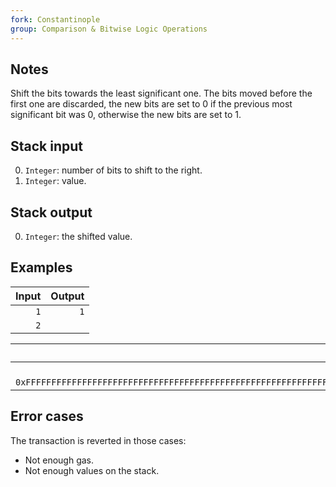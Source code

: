 ```yaml
---
fork: Constantinople
group: Comparison & Bitwise Logic Operations
---
```


## Notes

Shift the bits towards the least significant one. The bits moved before the first one are discarded, the new bits are set to 0 if the previous most significant bit was 0, otherwise the new bits are set to 1.

## Stack input

0. `Integer`: number of bits to shift to the right.
1. `Integer`: value.

## Stack output

0. `Integer`: the shifted value.

## Examples

| Input | Output |
|------:|-------:|
| `1` | `1` |
| `2` | |

| Input | Output |
|------:|-------:|
| `4` | `0xFFFFFFFFFFFFFFFFFFFFFFFFFFFFFFFFFFFFFFFFFFFFFFFFFFFFFFFFFFFFFFFF` |
| `0xFFFFFFFFFFFFFFFFFFFFFFFFFFFFFFFFFFFFFFFFFFFFFFFFFFFFFFFFFFFFFFF0` | |

## Error cases

The transaction is reverted in those cases:
- Not enough gas.
- Not enough values on the stack.
